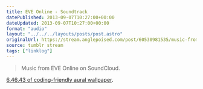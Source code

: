 ```yaml
---
title: EVE Online - Soundtrack
datePublished: 2013-09-07T10:27:00+00:00
dateUpdated: 2013-09-07T10:27:00+00:00
format: "audio"
layout: "../../../layouts/posts/post.astro"
originalUrl: https://stream.anglepoised.com/post/60530981535/music-from-eve-online-on-soundcloud-64643-of
source: tumblr stream
tags: ["linklog"]
---
```


> Music from EVE Online on SoundCloud.

[6.46.43 of coding-friendly aural wallpaper](https://soundcloud.com/ccpgames/sets/eve-online-in-game-tracks).
